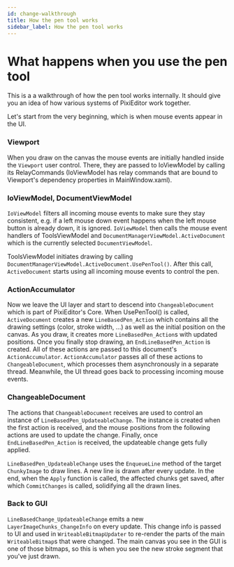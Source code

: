 ```yaml
---
id: change-walkthrough
title: How the pen tool works
sidebar_label: How the pen tool works
---
```


# What happens when you use the pen tool

This is a a walkthrough of how the pen tool works internally. It should give you an idea of how various systems of PixiEditor work together.

Let's start from the very beginning, which is when mouse events appear in the UI.

### Viewport

When you draw on the canvas the mouse events are initially handled inside the `Viewport` user control. There, they are passed to IoViewModel by 
calling its RelayCommands (IoViewModel has relay commands that are bound to Viewport's dependency properties in MainWindow.xaml).

### IoViewModel, DocumentViewModel

`IoViewModel` filters all incoming mouse events to make sure they stay consistent, e.g. if a left mouse down event happens when the left 
mouse button is already down, it is ignored. `IoViewModel` then calls the mouse event handlers of ToolsViewModel and `DocumentManagerViewModel.ActiveDocument` 
which is the currently selected `DocumentViewModel`. 

ToolsViewModel initiates drawing by calling `DocumentManagerViewModel.ActiveDocument.UsePenTool()`. After this call, `ActiveDocument` starts using all incoming 
mouse events to control the pen.

### ActionAccumulator

Now we leave the UI layer and start to descend into `ChangeableDocument` which is part of PixiEditor's Core. When UsePenTool() is called, `ActiveDocument` 
creates a new `LineBasedPen_Action` which contains all the drawing settings (color, stroke width, ...) as well as the initial position on the canvas. 
As you draw, it creates more `LineBasedPen_Action`s with updated positions. Once you finally stop drawing, an `EndLineBasedPen_Action` is created. 
All of these actions are passed to this document's  `ActionAccumulator`. `ActionAccumulator` passes all of these actions to `ChangeableDocument`, which 
processes them asynchronously in a separate thread. Meanwhile, the UI thread goes back to processing incoming mouse events.

### ChangeableDocument

The actions that `ChangeableDocument` receives are used to control an instance of `LineBasedPen_UpdateableChange`. The instance is created when the first 
action is received, and the mouse positions from the following actions are used to update the change. Finally, once `EndLineBasedPen_Action` is received, 
the updateable change gets fully applied.

`LineBasedPen_UpdateableChange` uses the `EnqueueLine` method of the target `ChunkyImage` to draw lines. A new line is drawn after every update. In the 
end, when the `Apply` function is called, the affected chunks get saved, after which `CommitChanges` is called, solidifying all the drawn lines.

### Back to GUI

`LineBasedChange_UpdateableChange` emits a new `LayerImageChunks_ChangeInfo` on every update. This change info is passed to UI and used in `WriteableBitmapUpdater` 
to re-render the parts of the main `WriteableBitmap`s that were changed. The main canvas you see in the GUI is one of those bitmaps, so this is when you see the 
new stroke segment that you've just drawn.